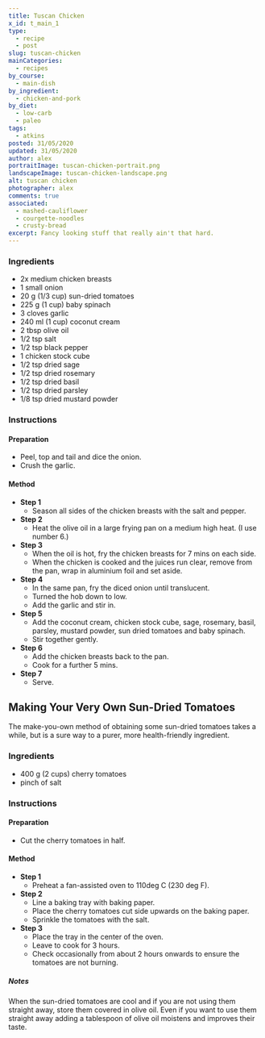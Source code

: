 ```yaml
---
title: Tuscan Chicken
x_id: t_main_1
type:
  - recipe
  - post
slug: tuscan-chicken
mainCategories: 
  - recipes
by_course:
  - main-dish
by_ingredient:
  - chicken-and-pork
by_diet:
  - low-carb
  - paleo
tags:
  - atkins
posted: 31/05/2020
updated: 31/05/2020
author: alex
portraitImage: tuscan-chicken-portrait.png
landscapeImage: tuscan-chicken-landscape.png
alt: tuscan chicken
photographer: alex
comments: true
associated: 
  - mashed-cauliflower
  - courgette-noodles
  - crusty-bread
excerpt: Fancy looking stuff that really ain't that hard.
---
```


<Ingredients>

### Ingredients
    
  - 2x medium chicken breasts
  - 1 small onion
  - 20 g (1/3 cup) sun-dried tomatoes
  - 225 g (1 cup) baby spinach
  - 3 cloves garlic
  - 240 ml (1 cup) coconut cream
  - 2 tbsp olive oil
  - 1/2 tsp salt
  - 1/2 tsp black pepper
  - 1 chicken stock cube
  - 1/2 tsp dried sage
  - 1/2 tsp dried rosemary
  - 1/2 tsp dried basil
  - 1/2 tsp dried parsley
  - 1/8 tsp dried mustard powder

</Ingredients>

<Instructions>

### Instructions

#### Preparation

  - Peel, top and tail and dice the onion.
  - Crush the garlic.

#### Method

  - **Step 1**
    - Season all sides of the chicken breasts with the salt and pepper.
  - **Step 2**
    - Heat the olive oil in a large frying pan on a medium high heat. (I use number 6.)
  - **Step 3**
    - When the oil is hot, fry the chicken breasts for 7 mins on each side.
    - When the chicken is cooked and the juices run clear, remove from the pan, wrap in aluminium foil and set aside.
  - **Step 4**
    - In the same pan, fry the diced onion until translucent.
    - Turned the hob down to low. 
    - Add the garlic and stir in.
  - **Step 5**
    - Add the coconut cream, chicken stock cube, sage, rosemary, basil, parsley, mustard powder, sun dried tomatoes and baby spinach.
    - Stir together gently.
  - **Step 6**
    - Add the chicken breasts back to the pan.
    - Cook for a further 5 mins.
  - **Step 7**
    - Serve.

</Instructions>

<RecipeBody>

## Making Your Very Own Sun-Dried Tomatoes

The make-you-own method of obtaining some sun-dried tomatoes takes a while, but is a sure way to a purer, more health-friendly ingredient.

<Ingredients>

### Ingredients

  - 400 g (2 cups) cherry tomatoes
  - pinch of salt

</Ingredients>

<Instructions>

### Instructions

#### Preparation

  - Cut the cherry tomatoes in half.
 
#### Method

  - **Step 1**
    - Preheat a fan-assisted oven to 110deg C (230 deg F).
  - **Step 2** 
    - Line a baking tray with baking paper.
    - Place the cherry tomatoes cut side upwards on the baking paper.
    - Sprinkle the tomatoes with the salt.
  - **Step 3** 
    - Place the tray in the center of the oven.
    - Leave to cook for 3 hours. 
    - Check occasionally from about 2 hours onwards to ensure the tomatoes are not burning.

</Instructions>

##### Notes

When the sun-dried tomatoes are cool and if you are not using them straight away, store them covered in olive oil. 
Even if you want to use them straight away adding a tablespoon of olive oil moistens and improves their taste.

</RecipeBody>

